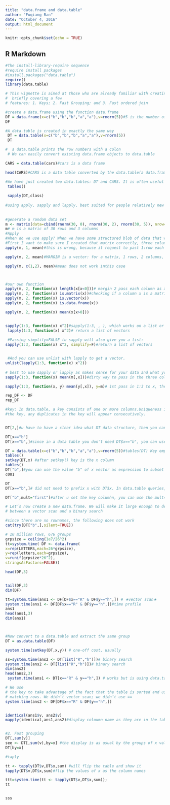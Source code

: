 ```yaml
---
title: "data.frame and data.table"
author: "Fuqiang Ban"
date: "October 4, 2016"
output: html_document
---
```


```r
knitr::opts_chunk$set(echo = TRUE)
```

## R Markdown

```r
#The install-library-require sequence
#require install packages
#install.packages("data.table")
require()
library(data.table)
```


```r
# This vignette is aimed at those who are already familiar with creating and subsetting data.frame
#  briefly covering a few
# features: 1. Keys; 2. Fast Grouping; and 3. Fast ordered join

#create a data.frame using the function data.frame
DF = data.frame(x=c("b","b","b","a","a"),v=rnorm(5))#5 is the number of observations, x is a factor or categorical varialble
DF

#A data.table is created in exactly the same way
 DT = data.table(x=c("b","b","b","a","a"),v=rnorm(5))
 DT

#  a data.table prints the row numbers with a colon
 # We can easily convert existing data.frame objects to data.table

CARS = data.table(cars)#cars is a data frame

head(CARS)#CARS is a data table converted by the data.table(a data.frame)

#We have just created two data.tables: DT and CARS. It is often useful to see a list of all data.tables in memory
 tables()
 
 sapply(DT,class)
 
#using apply, sapply and lapply, best suited for people relatively new to R 
 
 
#generate a random data set
m <- matrix(data=cbind(rnorm(30, 0), rnorm(30, 2), rnorm(30, 5)), nrow=30, ncol=3)#rnomr(30,y) y is the mean of the distribution 
m# m is a matric of 30 rows and 3 columns
#Apply
#When do we use apply? When we have some structured blob of data that we wish to perform operations on
#First I want to make sure I created that matrix correctly, three columns each with a mean 0, 2 and 5 respectively. We can use apply and the base mean function to check this. 
apply(m, 1, mean)#this is wrong, because it request to past 1:row each cycle. and get the mean of each row of three column. 30 num of averges

apply(m, 2, mean)#MARGIN is a vector: for a matrix, 1 rows, 2 columns, c(1,2) indicates rows and columns

apply(m, c(1,2), mean)#mean does not work inthis case



#our own function
apply(m, 2, function(x) length(x[x<0]))# margin 2 pass each column as x, length(x[x<0]) give the numbers of the elements negative
apply(m, 2, function(x) is.matrix(x))#checking if a column x is a matrix
apply(m, 2, function(x) is.vector(x))
apply(m, 2, function(x) is.data.frame(x))

apply(m, 2, function(x) mean(x[x>0]))


sapply(1:3, function(x) x^2)#sapply(1:3, , ), which works on a list or vector of data, return a vector
 lapply(1:3, function(x) x^2)# return a list of vectors
 
 #Passing simplify=FALSE to sapply will also give you a list:
sapply(1:3, function(x) x^2, simplify=F)#return a list of vectors


 #And you can use unlist with lapply to get a vector.
unlist(lapply(1:3, function(x) x^2))
 
# best to use sapply or lapply as makes sense for your data and what you want to receive back. If you want a list returned, use lapply. If you want a vector, use sapply.
sapply(1:3, function(x) mean(m[,x]))#dirty way to pass in the three column of m

sapply(1:3, function(x, y) mean(y[,x]), y=m)# 1st pass in 1:3 to x, then m is passed to y, then y[,x] is passed to mean()

rep_DF <- DF
rep_DF

#key: In data.table, a key consists of one or more columns.Uniqueness is not enforced; i.e., duplicate key values are allowed. Since the rows are sorted by
#the key, any duplicates in the key will appear consecutively.


DT[2,]#u have to have a clear idea what DT data structure, then you can use row, col or logic expression in the [] for selection

DT[x=="b"]
DT[x=="b",]#since in a data table you don't need DT$x=="b", you can use the column nae as a variable. but DT$x works

DT = data.table(x=c("b","b","b","a","a"),v=rnorm(5))#tables(DT) Key empty
tables()
setkey(DT,x) #after setkey() key is the x column
tables()
DT["b",]#you can use the value "b" of x vector as expression to subset data table DT,In contrast to a data.frame where only the first rowname is returned when the rownames contain duplicates
c001

DT
DT[x=="b",]# did not need to prefix x with DT$x. In data.table queries,

DT["b",mult="first"]#after u set the key columhn, you can use the mult="first" or "last" subset and slice entries

# Let’s now create a new data.frame. We will make it large enough to demonstrate the difference
# between a vector scan and a binary search

#since there are no rownames, the following does not work
cat(try(DT["b",],silent=TRUE))

# 10 million rows, 676 groups
grpsize = ceiling(1e7/26^2) 
tt=system.time( DF <- data.frame(
x=rep(LETTERS,each=26*grpsize),
y=rep(letters,each=grpsize),
v=runif(grpsize*26^2),
stringsAsFactors=FALSE))

head(DF,3)


tail(DF,3)
dim(DF)

tt=system.time(ans1 <- DF[DF$x=="R" & DF$y=="h",]) # ✬vector scan✬
system.time(ans1 <- DF[DF$x=="R" & DF$y=="h",])#time profile
ans1
head(ans1,3)
dim(ans1)



#Now convert to a data.table and extract the same group
DT = as.data.table(DF)

system.time(setkey(DT,x,y)) # one-off cost, usually

ss=system.time(ans2 <- DT[list("R","h")])# binary search
system.time(ans2 <- DT[list("R","h")])# binary search
dim(ans2)
head(ans2,3)
 system.time(ans1 <- DT[x=="R" & y=="h",]) # works but is using data.table badly

# We use
# the key to take advantage of the fact that the table is sorted and use binary search to find the
# matching rows. We didn’t vector scan; we didn’t use ==
system.time(ans2 <- DF[DF$x=="R" & DF$y=="h",])


identical(ans1$v, ans2$v)
mapply(identical,ans1,ans2)#display coloumn name as they are in the table


#2. Fast grouping
DT[,sum(v)]
see <- DT[,sum(v),by=x] #the display is as usual by the groups of x values
DT[by=x]

#taply

tt <- tapply(DT$v,DT$x,sum) #will flip the table and show it
tapply(DT$v,DT$x,sum)#flip the values of x as the column names

ttt=system.time(tt <- tapply(DT$v,DT$x,sum));
tt


sss




```


